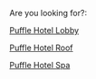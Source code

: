{{Disambiguation}}
Are you looking for?:

[[Puffle Hotel Lobby]]

[[Puffle Hotel Roof]]

[[Puffle Hotel Spa]]